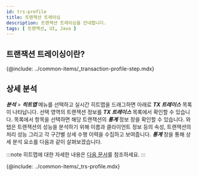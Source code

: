 ```yaml
---
id: trs-profile
title: 트랜잭션 트레이싱
description: 트랜잭션 트레이싱을 안내합니다. 
tags: [ 트랜잭션, UI, Java ]
---
```


## 트랜잭션 트레이싱이란?

{@include: ../common-items/_transaction-profile-step.mdx} 

## 상세 분석

***분석*** > ***히트맵*** 메뉴를 선택하고 실시간 히트맵을 드래그하면 아래로 ***TX 트레이스*** 목록이 나타납니다. 선택 영역의 트랜잭션 정보를 ***TX 트레이스*** 목록에서 확인할 수 있습니다. 목록에서 항목을 선택하면 해당 트랜잭션의 ***통계*** 정보 창을 확인할 수 있습니다. 와탭은 트랜잭션의 성능을 분석하기 위해 이름과 클라이언트 정보 등의 속성, 트랜잭션의 처리 성능 그리고 각 구간별 상세 수행 이력을 수집하고 보여줍니다. ***통계*** 창을 통해 상세 분석 요소를 다음과 같이 살펴보겠습니다. 

:::note
히트맵에 대한 자세한 내용은 [다음 문서](trs-view#상세-분석)를 참조하세요. 
:::

{@include: ../common-items/_trs-profile.mdx} 